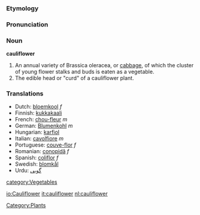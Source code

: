 ===Etymology===

===Pronunciation===

===Noun===
'''cauliflower'''
#An annual variety of Brassica oleracea, or [[cabbage]], of which the cluster of young flower stalks and buds is eaten as a vegetable.
#The edible head or "curd" of a cauliflower plant.

===Translations===
*Dutch: [[bloemkool]] ''f''
*Finnish: [[kukkakaali#Finnish|kukkakaali]]
*French: [[chou-fleur]] ''m''
*German: [[Blumenkohl]] ''m''
*Hungarian: [[karfiol]]
*Italian: [[cavolfiore]] ''m''
*Portuguese: [[couve-flor]] ''f''
*Romanian: [[conopidă]] ''f''
*Spanish: [[coliflor]] ''f''
*Swedish: [[blomkål]]
*Urdu: [[گوبى]]

[[category:Vegetables]]
[[Category:Plants]]

[[io:Cauliflower]]
[[it:cauliflower]]
[[nl:cauliflower]]